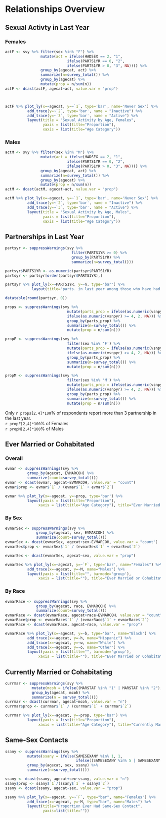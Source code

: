 # Relationships Overview {#allrels}

## Sexual Activty in Last Year
### Females  
```r
actF <- svy %>% filter(sex %in% "F") %>%
                mutate(act = ifelse(HADSEX == 2, "1", 
                            ifelse(PARTS1YR == 0, "2", 
                            ifelse(PARTS1YR > 0, "3", NA)))) %>%
                group_by(agecat, act) %>% 
                summarize(n=survey_total()) %>%
                group_by(agecat) %>%
                mutate(prop = n/sum(n))
actF <- dcast(actF, agecat~act, value.var = "prop")



actF %>% plot_ly(x=~agecat, y=~`1`, type='bar', name='Never Sex') %>%
          add_trace(y=~`2`, type='bar', name = "Inactive") %>%
          add_trace(y=~`3`, type='bar', name = "Active") %>%
          layout(title = "Sexual Activity by Age, Females", 
                 yaxis = list(title="Proportion"),
                 xaxis = list(title="Age Category"))


```  


### Males  

```r
actM <- svy %>% filter(sex %in% "M") %>%
                mutate(act = ifelse(HADSEX == 2, "1", 
                            ifelse(PARTS1YR == 0, "2", 
                            ifelse(PARTS1YR > 0, "3", NA)))) %>%
                group_by(agecat, act) %>% 
                summarize(n=survey_total()) %>%
                group_by(agecat) %>%
                mutate(prop = n/sum(n))
actM <- dcast(actM, agecat~act, value.var = "prop")

actM %>% plot_ly(x=~agecat, y=~`1`, type='bar', name='Never Sex') %>%
          add_trace(y=~`2`, type='bar', name = "Inactive") %>%
          add_trace(y=~`3`, type='bar', name = "Active") %>%
          layout(title = "Sexual Activity by Age, Males", 
                 yaxis = list(title="Proportion"),
                 xaxis = list(title="Age Category"))
```



## Partnerships in Last Year 

```r
partsyr <- suppressWarnings(svy %>% 
                              filter(PARTS1YR >= 0) %>% 
                              group_by(PARTS1YR) %>% 
                              summarize(n=survey_total()))

partsyr$PARTS1YR <- as.numeric(partsyr$PARTS1YR)
partsyr <- partsyr[order(partsyr$PARTS1YR),] 

partsyr %>% plot_ly(x=~PARTS1YR, y=~n, type="bar") %>%
            layout(title="parts. in last year among those who have had sex")

datatable(round(partsyr, 0))
```

```r
props <- suppressWarnings(svy %>% 
                            mutate(parts_prop = ifelse(as.numeric(vsnpyr) < 4, 1, 
                            ifelse(as.numeric(vsnpyr) >= 4, 2, NA))) %>%
                            group_by(parts_prop) %>% 
                            summarize(n=survey_total()) %>%
                            mutate(prop = n/sum(n)))

propF <- suppressWarnings(svy %>% 
                            filter(sex %in% 'F') %>%
                            mutate(parts_prop = ifelse(as.numeric(vsnpyr) < 4, 1, 
                            ifelse(as.numeric(vsnpyr) >= 4, 2, NA))) %>%
                            group_by(parts_prop) %>% 
                            summarize(n=survey_total()) %>%
                            mutate(prop = n/sum(n)))

propM <- suppressWarnings(svy %>% 
                            filter(sex %in% 'M') %>%
                            mutate(parts_prop = ifelse(as.numeric(vsnpyr) < 4, 1, 
                            ifelse(as.numeric(vsnpyr) >= 4, 2, NA))) %>%
                            group_by(parts_prop) %>% 
                            summarize(n=survey_total()) %>%
                            mutate(prop = n/sum(n)))
```

Only `r props[2,4]*100`% of respondents report more than 3 partnership in the last year.  
`r propF[2,4]*100`% of Females  
`r propM[2,4]*100`% of Males  


## Ever Married or Cohabitated 
### Overall  
```r
evmar <- suppressWarnings(svy %>% 
          group_by(agecat, EVMARCOH) %>% 
          summarize(count=survey_total()))
evmar <- dcast(evmar, agecat~EVMARCOH, value.var = "count")
evmar$prop <- evmar$`1` / (evmar$`1` + evmar$`2`) 

evmar %>% plot_ly(x=~agecat, y=~prop, type='bar') %>%
          layout(yaxis = list(title="Proportion"), 
               xaxis = list(title="Age Category"), title="Ever Married or Cohabitated")

```
### By Sex  
```r
evmarSex <- suppressWarnings(svy %>% 
              group_by(agecat, sex, EVMARCOH) %>% 
              summarize(count=survey_total())) 
evmarSex <- dcast(evmarSex, agecat+sex~EVMARCOH, value.var = "count")
evmarSex$prop <- evmarSex$`1` / (evmarSex$`1` + evmarSex$`2`) 

evmarSex <- dcast(evmarSex, agecat~sex, value.var = "prop")

evmarSex %>% plot_ly(x=~agecat, y=~`F`, type='bar', name="Females") %>%
          add_trace(x=~agecat, y=~M, name="Males") %>%
          layout(yaxis = list(title="", barmode='group'), 
               xaxis = list(title=""), title="Ever Married or Cohabitated by Sex")
```

### By Race  
```r
evmarRace <- suppressWarnings(svy %>% 
              group_by(agecat, race, EVMARCOH) %>% 
              summarize(count=survey_total()))
evmarRace <- dcast(evmarRace, agecat+race~EVMARCOH, value.var = "count")
evmarRace$prop <- evmarRace$`1` / (evmarRace$`1` + evmarRace$`2`) 
evmarRace <- dcast(evmarRace, agecat~race, value.var = "prop")

evmarRace %>% plot_ly(x=~agecat, y=~b, type='bar', name="Black") %>%
          add_trace(x=~agecat, y=~h, name="Hispanic") %>%
          add_trace(x=~agecat, y=~w, name="White") %>%
          add_trace(x=~agecat, y=~o, name="Other") %>%
          layout(yaxis = list(title="", barmode='group'), 
               xaxis = list(title=""), title="Ever Married or Cohabitated by Race")
```

## Currently Married or Cohabitating 

```r

currmar <- suppressWarnings(svy %>%
            mutate(mcoh = ifelse((MARSTAT %in% "1" | MARSTAT %in% "2"), 1, 2)) %>%
            group_by(agecat, mcoh) %>%
            summarize(n = survey_total()))
currmar <- dcast(currmar, agecat~mcoh, value.var = "n")
currmar$prop <- currmar$`1` / (currmar$`1` + currmar$`2`)

currmar %>% plot_ly(x=~agecat, y=~prop, type='bar') %>%
          layout(yaxis = list(title="Proportion"), 
               xaxis = list(title="Age Category"), title="Currently Married or Cohabitating")

```


## Same-Sex Contacts
```r
ssany <- suppressWarnings(svy %>% 
          mutate(ssany = ifelse(SAMESEXANY %in% 1, 1,
                                ifelse((SAMESEXANY %in% 5 | SAMESEXANY %in% 7), 2, 0))) %>%
          group_by(agecat, sex, ssany) %>%
          summarize(n=survey_total()))

ssany <- dcast(ssany, agecat+sex~ssany, value.var = "n")
ssany$prop <- ssany$`1`/(ssany$`1` + ssany$`2`)
ssany <- dcast(ssany, agecat~sex, value.var = "prop")

ssany %>% plot_ly(x=~agecat, y=~`F`, type="bar", name="Females") %>%
          add_trace(x=~agecat, y=~M, type="bar", name="Males") %>%
          layout(title="Proportion Ever Had Same-Sex Contact", 
                 yaxis=list(title=""))

```
